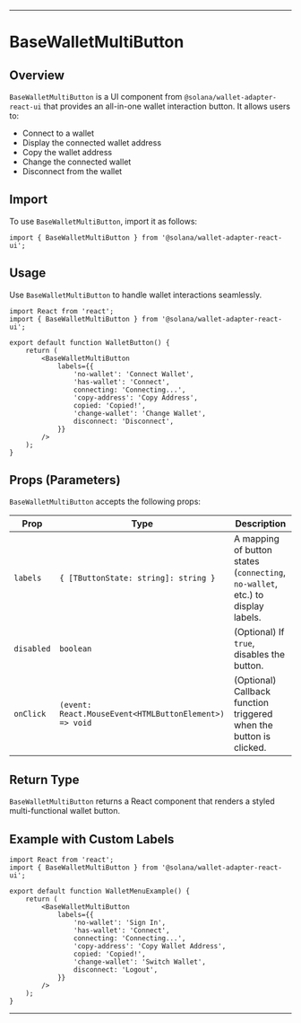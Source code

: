 
---

# **BaseWalletMultiButton**  

## **Overview**  
`BaseWalletMultiButton` is a UI component from `@solana/wallet-adapter-react-ui` that provides an all-in-one wallet interaction button. It allows users to:  
- Connect to a wallet  
- Display the connected wallet address  
- Copy the wallet address  
- Change the connected wallet  
- Disconnect from the wallet  

## **Import**  
To use `BaseWalletMultiButton`, import it as follows:  
```tsx
import { BaseWalletMultiButton } from '@solana/wallet-adapter-react-ui';
```

## **Usage**  
Use `BaseWalletMultiButton` to handle wallet interactions seamlessly.  
```tsx
import React from 'react';
import { BaseWalletMultiButton } from '@solana/wallet-adapter-react-ui';

export default function WalletButton() {
    return (
        <BaseWalletMultiButton
            labels={{
                'no-wallet': 'Connect Wallet',
                'has-wallet': 'Connect',
                connecting: 'Connecting...',
                'copy-address': 'Copy Address',
                copied: 'Copied!',
                'change-wallet': 'Change Wallet',
                disconnect: 'Disconnect',
            }}
        />
    );
}
```

## **Props (Parameters)**  
`BaseWalletMultiButton` accepts the following props:  

| **Prop**   | **Type**  | **Description** |
|------------|-----------|----------------|
| `labels`  | `{ [TButtonState: string]: string }` | A mapping of button states (`connecting`, `no-wallet`, etc.) to display labels. |
| `disabled` | `boolean` | (Optional) If `true`, disables the button. |
| `onClick`  | `(event: React.MouseEvent<HTMLButtonElement>) => void` | (Optional) Callback function triggered when the button is clicked. |

## **Return Type**  
`BaseWalletMultiButton` returns a React component that renders a styled multi-functional wallet button.  

## **Example with Custom Labels**  
```tsx
import React from 'react';
import { BaseWalletMultiButton } from '@solana/wallet-adapter-react-ui';

export default function WalletMenuExample() {
    return (
        <BaseWalletMultiButton
            labels={{
                'no-wallet': 'Sign In',
                'has-wallet': 'Connect',
                connecting: 'Connecting...',
                'copy-address': 'Copy Wallet Address',
                copied: 'Copied!',
                'change-wallet': 'Switch Wallet',
                disconnect: 'Logout',
            }}
        />
    );
}
```

---

